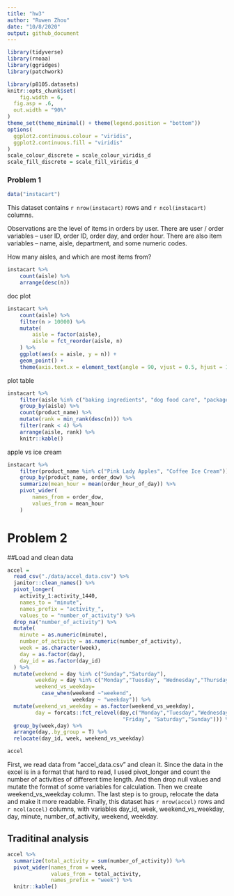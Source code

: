 ```yaml
---
title: "hw3"
author: "Ruwen Zhou"
date: "10/8/2020"
output: github_document
---
```


```r
library(tidyverse)
library(rnoaa)
library(ggridges)
library(patchwork)

library(p8105.datasets)
knitr::opts_chunk$set(
	fig.width = 6, 
  fig.asp = .6,
  out.width = "90%"
)
theme_set(theme_minimal() + theme(legend.position = "bottom"))
options(
  ggplot2.continuous.colour = "viridis",
  ggplot2.continuous.fill = "viridis"
)
scale_colour_discrete = scale_colour_viridis_d
scale_fill_discrete = scale_fill_viridis_d
```

### Problem 1

```r
data("instacart")
```

This dataset contains `r nrow(instacart)` rows and `r ncol(instacart)` columns. 

Observations are the level of items in orders by user. There are user / order variables -- user ID, order ID, order day, and order hour. There are also item variables -- name, aisle, department, and some numeric codes. 

How many aisles, and which are most items from?

```r
instacart %>% 
	count(aisle) %>% 
	arrange(desc(n))
```

doc plot
```r
instacart %>% 
	count(aisle) %>% 
	filter(n > 10000) %>% 
	mutate(
		aisle = factor(aisle),
		aisle = fct_reorder(aisle, n)
	) %>% 
	ggplot(aes(x = aisle, y = n)) + 
	geom_point() + 
	theme(axis.text.x = element_text(angle = 90, vjust = 0.5, hjust = 1))
```

plot table

```r
instacart %>% 
	filter(aisle %in% c("baking ingredients", "dog food care", "packaged vegetables fruits")) %>% 
	group_by(aisle) %>% 
	count(product_name) %>% 
	mutate(rank = min_rank(desc(n))) %>% 
	filter(rank < 4) %>% 
	arrange(aisle, rank) %>% 
	knitr::kable()
```

apple vs ice cream

```r
instacart %>% 
	filter(product_name %in% c("Pink Lady Apples", "Coffee Ice Cream")) %>% 
	group_by(product_name, order_dow) %>% 
	summarize(mean_hour = mean(order_hour_of_day)) %>% 
	pivot_wider(
		names_from = order_dow,
		values_from = mean_hour
	)
```

# Problem 2

##Load and clean data

```r
accel = 
  read_csv("./data/accel_data.csv") %>% 
  janitor::clean_names() %>%
  pivot_longer(
    activity_1:activity_1440,
    names_to = "minute",
    names_prefix = "activity_",
    values_to = "number_of_activity") %>% 
  drop_na("number_of_activity") %>% 
  mutate(
    minute = as.numeric(minute),
    number_of_activity = as.numeric(number_of_activity),
    week = as.character(week),
    day = as.factor(day),
    day_id = as.factor(day_id) 
  ) %>% 
  mutate(weekend = day %in% c("Sunday","Saturday"),
         weekday = day %in% c("Monday","Tuesday", "Wednesday","Thursday","Friday"),
         weekend_vs_weekday=
           case_when(weekend ~"weekend",
                     weekday ~ "weekday")) %>% 
  mutate(weekend_vs_weekday = as.factor(weekend_vs_weekday),
         day = forcats::fct_relevel(day,c("Monday","Tuesday","Wednesday","Thursday",
                                     "Friday", "Saturday","Sunday"))) %>% 
  group_by(week,day) %>% 
  arrange(day,.by_group = T) %>% 
  relocate(day_id, week, weekend_vs_weekday)

accel
```
First, we read data from "accel_data.csv" and clean it. Since the data in the excel is in a format that hard to read, I used pivot_longer and count the number of activities of different time length. And then drop null values and mutate the format of some variables for calculation. Then we create weekend_vs_weekday column. The last step is to group, relocate the data and make it more readable. Finally, this dataset has `r nrow(accel)` rows and `r ncol(accel)` columns, with variables day_id, week, weekend_vs_weekday, day, minute, number_of_activity, weekend, weekday.

## Traditinal analysis
```r
accel %>% 
  summarize(total_activity = sum(number_of_activity)) %>% 
  pivot_wider(names_from = week,
              values_from = total_activity,
              names_prefix = "week") %>% 
  knitr::kable()
```






















